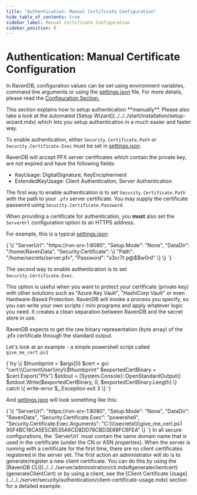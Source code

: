```yaml
---
title: "Authentication: Manual Certificate Configuration"
hide_table_of_contents: true
sidebar_label: Manual Certificate Configuration
sidebar_position: 0
---
```



# Authentication: Manual Certificate Configuration

In RavenDB, configuration values can be set using environment variables, command line arguments or using the [settings.json](../../configuration/configuration-options.mdx#json) file. For more details, please read the [Configuration Section.](../../configuration/configuration-options.mdx)  

<Admonition type="note" title="Note">
This section explains how to setup authentication **manually**. Please also take a look at the automated [Setup Wizard](../../../start/installation/setup-wizard.mdx) which lets you setup authentication in a much easier and faster way.
</Admonition>

To enable authentication, either `Security.Certificate.Path` or `Security.Certificate.Exec` must be set in [settings.json](../../configuration/configuration-options.mdx#json).

RavenDB will accept PFX server certificates which contain the private key, are not expired and have the following fields:

- KeyUsage: DigitalSignature, KeyEncipherment
- ExtendedKeyUsage: Client Authentication, Server Authentication

The first way to enable authentication is to set `Security.Certificate.Path` with the path to your `.pfx` server certificate. You may supply the certificate password using `Security.Certificate.Password`. 

When providing a certificate for authentication, you **must** also set the `ServerUrl` configuration option to an HTTPS address.

For example, this is a typical [settings.json](../../configuration/configuration-options.mdx#json):

<TabItem value="json" label="json">
<CodeBlock language="json">
{`\{
    "ServerUrl": "https://rvn-srv-1:8080",
    "Setup.Mode": "None",
    "DataDir": "/home/RavenData",
    "Security.Certificate": \{
        "Path": "/home/secrets/server.pfx",
        "Password": "s3cr7t p@$$w0rd"
    \}
\} 
`}
</CodeBlock>
</TabItem>

The second way to enable authentication is to set `Security.Certificate.Exec`. 

This option is useful when you want to protect your certificate (private key) with other solutions such as "Azure Key Vault", "HashiCorp Vault" or even Hardware-Based Protection. RavenDB will invoke a process you specify, so you can write your own scripts / mini programs and apply whatever logic you need. It creates a clean separation between RavenDB and the secret store in use.

RavenDB expects to get the raw binary representation (byte array) of the .pfx certificate through the standard output.

Let's look at an example - a simple powershell script called `give_me_cert.ps1`

<TabItem value="powershell" label="powershell">
<CodeBlock language="powershell">
{`try
\{
    $thumbprint = $args[0]
    $cert = gci "cert:\\CurrentUser\\my\\$thumbprint"
    $exportedCertBinary = $cert.Export("Pfx")
    $stdout = [System.Console]::OpenStandardOutput()
    $stdout.Write($exportedCertBinary, 0, $exportedCertBinary.Length)
\}
catch
\{
    write-error $_.Exception
    exit 3
\}
`}
</CodeBlock>
</TabItem>

And [settings.json](../../configuration/configuration-options.mdx#json) will look something like this:

<TabItem value="json" label="json">
<CodeBlock language="json">
{`\{
    "ServerUrl": "https://rvn-srv-1:8080",
    "Setup.Mode": "None",
    "DataDir": "RavenData",
    "Security.Certificate.Exec": "powershell",
    "Security.Certificate.Exec.Arguments": "C:\\\\secrets\\\\give_me_cert.ps1 90F4BC16CA5E5CB535A6CD8DD78CBD3E88FC6FEA"
\}
`}
</CodeBlock>
</TabItem>

<Admonition type="note" title="Note">
In all secure configurations, the `ServerUrl` must contain the same domain name that is used in the certificate (under the CN or ASN properties).
</Admonition>

<Admonition type="info" title="Important" id="important" href="#important">
When the server is running with a certificate for the first time, there are no client certificates registered in the server yet. The first action an administrator will do is to generate/register a new client certificate.
You can do this by using the [RavenDB CLI](../../../server/administration/cli.mdx#generateclientcert) (generateClientCert) or by using a client, see the [Client Certificate Usage](../../../server/security/authentication/client-certificate-usage.mdx) section for a detailed example.
</Admonition>

